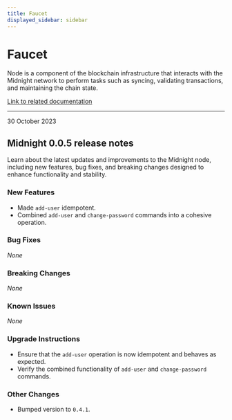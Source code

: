 ```yaml
---
title: Faucet
displayed_sidebar: sidebar
---
```


# Faucet

Node is a component of the blockchain infrastructure that interacts with the Midnight network to perform tasks such as syncing, validating transactions, and maintaining the chain state.

[Link to related documentation](../../develop/nodes-and-dapps/node-endpoints)

---

<div 
  style={{
    marginTop: '0',
    fontSize: '1rem',
    fontWeight: 'normal',
    marginBottom: '0.5rem'
  }}
>
  30 October 2023
</div>

## Midnight 0.0.5 release notes

Learn about the latest updates and improvements to the Midnight node, including new features, bug fixes, and breaking changes designed to enhance functionality and stability.

### New Features
- Made `add-user` idempotent.  
- Combined `add-user` and `change-password` commands into a cohesive operation.  

### Bug Fixes
_None_

### Breaking Changes
_None_

### Known Issues
_None_

### Upgrade Instructions
- Ensure that the `add-user` operation is now idempotent and behaves as expected.  
- Verify the combined functionality of `add-user` and `change-password` commands.  

### Other Changes
- Bumped version to `0.4.1`.  
